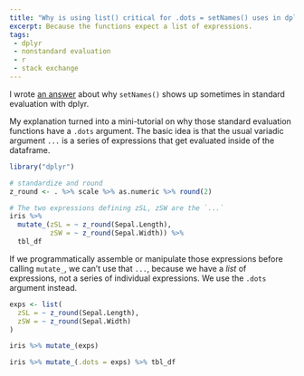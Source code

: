 ```yaml
---
title: "Why is using list() critical for .dots = setNames() uses in dplyr?"
excerpt: Because the functions expect a list of expressions.
tags: 
 - dplyr
 - nonstandard evaluation
 - r
 - stack exchange
---
```


I wrote [an answer](https://stackoverflow.com/questions/36067533/why-is-using-list-critical-for-dots-setnames-uses-in-dplyr/36168162#36168162) 
about why `setNames()` shows up sometimes in standard evaluation with dplyr. 

My explanation turned into a mini-tutorial on why those standard evaluation
functions have a `.dots` argument. The basic idea is that the usual variadic
argument `...` is a series of expressions that get evaluated inside of the
dataframe.

```r
library("dplyr")

# standardize and round
z_round <- . %>% scale %>% as.numeric %>% round(2)

# The two expressions defining zSL, zSW are the `...`
iris %>% 
  mutate_(zSL = ~ z_round(Sepal.Length), 
          zSW = ~ z_round(Sepal.Width)) %>%
  tbl_df
```

If we programmatically assemble or manipulate those expressions before calling
`mutate_`, we can't use that `...`, because we have a _list_ of expressions, not
a series of individual expressions. We use the `.dots` argument instead.

```r
exps <- list(
  zSL = ~ z_round(Sepal.Length), 
  zSW = ~ z_round(Sepal.Width)
)

iris %>% mutate_(exps)

iris %>% mutate_(.dots = exps) %>% tbl_df
```

